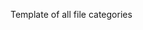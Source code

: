 <noinclude>Template of all file categories 
{{LIMS/Common/Template |id_postfix=fc}}
{{Helper/Docu/FormTemplate}}
</noinclude><includeonly><!-- 
-->{{LIMS/Common/Category/Header
  |category_group_name=File
  |display_name={{{display_name|}}}
  |ontology_iri={{{ontology_iri|}}}
  |sub_category_of={{{sub_category_of|}}}
  |category_type={{{category_type|}}}
  |description={{{description|}}}
}}
{{LIMS/Common/Category/Footer}}
</includeonly>